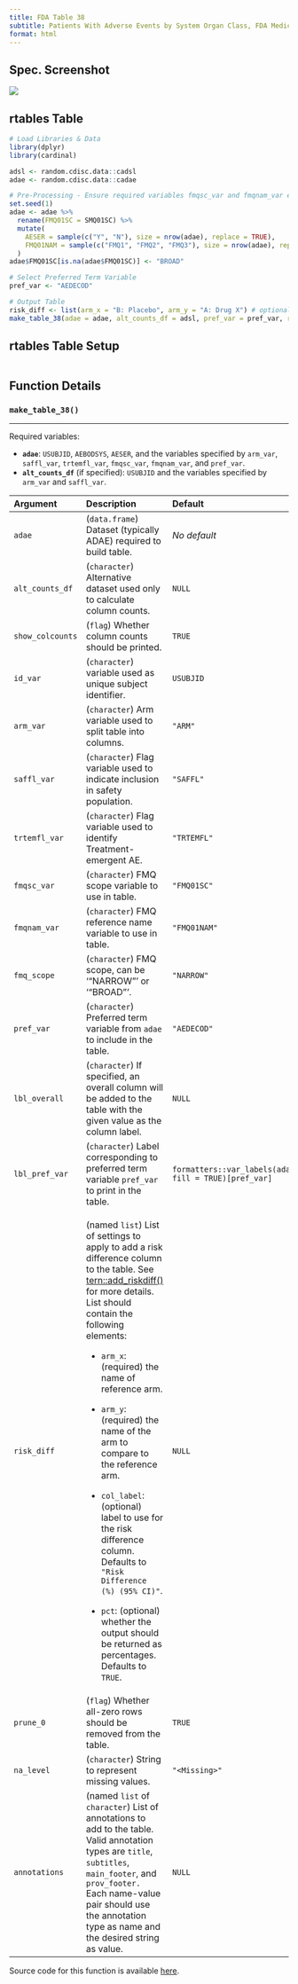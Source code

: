 ```yaml
---
title: FDA Table 38
subtitle: Patients With Adverse Events by System Organ Class, FDA Medical Query (Broad) and Preferred Term, Safety Population, Pooled Analysis (or Trial X)
format: html
---
```


::: panel-tabset
## Spec. Screenshot

![](../assets/images/screenshots/table_38.png){fig-align="center"}

## rtables Table

```r
# Load Libraries & Data
library(dplyr)
library(cardinal)

adsl <- random.cdisc.data::cadsl
adae <- random.cdisc.data::cadae

# Pre-Processing - Ensure required variables fmqsc_var and fmqnam_var exist in adae
set.seed(1)
adae <- adae %>%
  rename(FMQ01SC = SMQ01SC) %>%
  mutate(
    AESER = sample(c("Y", "N"), size = nrow(adae), replace = TRUE),
    FMQ01NAM = sample(c("FMQ1", "FMQ2", "FMQ3"), size = nrow(adae), replace = TRUE)
  )
adae$FMQ01SC[is.na(adae$FMQ01SC)] <- "BROAD"

# Select Preferred Term Variable
pref_var <- "AEDECOD"

# Output Table
risk_diff <- list(arm_x = "B: Placebo", arm_y = "A: Drug X") # optional
make_table_38(adae = adae, alt_counts_df = adsl, pref_var = pref_var, risk_diff = risk_diff)
```

## rtables Table Setup

```r
```

## Function Details

### `make_table_38()`

------------------------------------------------------------------------

Required variables:

-   **`adae`**: `USUBJID`, `AEBODSYS`, `AESER`, and the variables specified by `arm_var`, `saffl_var`, `trtemfl_var`, `fmqsc_var`, `fmqnam_var`, and `pref_var`.
-   **`alt_counts_df`** (if specified): `USUBJID` and the variables specified by `arm_var` and `saffl_var`.

+------------------+--------------------------------------------------------------------------------------------------------------------------------------------------------------------------------------------------------------------------------------------------------------+--------------------------------------------------------+
| Argument         | Description                                                                                                                                                                                                                                                  | Default                                                |
+:=================+:=============================================================================================================================================================================================================================================================+:=======================================================+
| `adae`           | (`data.frame`) Dataset (typically ADAE) required to build table.                                                                                                                                                                                             | *No default*                                           |
+------------------+--------------------------------------------------------------------------------------------------------------------------------------------------------------------------------------------------------------------------------------------------------------+--------------------------------------------------------+
| `alt_counts_df`  | (`character`) Alternative dataset used only to calculate column counts.                                                                                                                                                                                      | `NULL`                                                 |
+------------------+--------------------------------------------------------------------------------------------------------------------------------------------------------------------------------------------------------------------------------------------------------------+--------------------------------------------------------+
| `show_colcounts` | (`flag`) Whether column counts should be printed.                                                                                                                                                                                                            | `TRUE`                                                 |
+------------------+--------------------------------------------------------------------------------------------------------------------------------------------------------------------------------------------------------------------------------------------------------------+--------------------------------------------------------+
| `id_var        ` | (`character`) variable used as unique subject identifier.                                                                                                                                                                                                    | `USUBJID`                                              |
+------------------+--------------------------------------------------------------------------------------------------------------------------------------------------------------------------------------------------------------------------------------------------------------+--------------------------------------------------------+
| `arm_var`        | (`character`) Arm variable used to split table into columns.                                                                                                                                                                                                 | `"ARM"`                                                |
+------------------+--------------------------------------------------------------------------------------------------------------------------------------------------------------------------------------------------------------------------------------------------------------+--------------------------------------------------------+
| `saffl_var`      | (`character`) Flag variable used to indicate inclusion in safety population.                                                                                                                                                                                 | `"SAFFL"`                                              |
+------------------+--------------------------------------------------------------------------------------------------------------------------------------------------------------------------------------------------------------------------------------------------------------+--------------------------------------------------------+
| `trtemfl_var`    | (`character`) Flag variable used to identify Treatment-emergent AE.                                                                                                                                                                                          | `"TRTEMFL"`                                            |
+------------------+--------------------------------------------------------------------------------------------------------------------------------------------------------------------------------------------------------------------------------------------------------------+--------------------------------------------------------+
| `fmqsc_var`      | (`character`) FMQ scope variable to use in table.                                                                                                                                                                                                            | `"FMQ01SC"`                                            |
+------------------+--------------------------------------------------------------------------------------------------------------------------------------------------------------------------------------------------------------------------------------------------------------+--------------------------------------------------------+
| `fmqnam_var`     | (`character`) FMQ reference name variable to use in table.                                                                                                                                                                                                   | `"FMQ01NAM"`                                           |
+------------------+--------------------------------------------------------------------------------------------------------------------------------------------------------------------------------------------------------------------------------------------------------------+--------------------------------------------------------+
| `fmq_scope`      | (`character`) FMQ scope, can be '"NARROW"' or '"BROAD"'.                                                                                                                                                                                                     | `"NARROW"`                                             |
+------------------+--------------------------------------------------------------------------------------------------------------------------------------------------------------------------------------------------------------------------------------------------------------+--------------------------------------------------------+
| `pref_var`       | (`character`) Preferred term variable from `adae` to include in the table.                                                                                                                                                                                   | `"AEDECOD"`                                            |
+------------------+--------------------------------------------------------------------------------------------------------------------------------------------------------------------------------------------------------------------------------------------------------------+--------------------------------------------------------+
| `lbl_overall`    | (`character`) If specified, an overall column will be added to the table with the given value as the column label.                                                                                                                                           | `NULL`                                                 |
+------------------+--------------------------------------------------------------------------------------------------------------------------------------------------------------------------------------------------------------------------------------------------------------+--------------------------------------------------------+
| `lbl_pref_var`   | (`character`) Label corresponding to preferred term variable `pref_var` to print in the table.                                                                                                                                                               | `formatters::var_labels(adae, fill = TRUE)[pref_var]`  |
+------------------+--------------------------------------------------------------------------------------------------------------------------------------------------------------------------------------------------------------------------------------------------------------+--------------------------------------------------------+
| `risk_diff`      | (named `list`) List of settings to apply to add a risk difference column to the table. See [tern::add_riskdiff()](https://insightsengineering.github.io/tern/main/reference/add_riskdiff.html) for more details. List should contain the following elements: | `NULL`                                                 |
|                  |                                                                                                                                                                                                                                                              |                                                        |
|                  | -   `arm_x`: (required) the name of reference arm.                                                                                                                                                                                                           |                                                        |
|                  |                                                                                                                                                                                                                                                              |                                                        |
|                  | -   `arm_y`: (required) the name of the arm to compare to the reference arm.                                                                                                                                                                                 |                                                        |
|                  |                                                                                                                                                                                                                                                              |                                                        |
|                  | -   `col_label`: (optional) label to use for the risk difference column. Defaults to `"Risk Difference (%) (95% CI)"`.                                                                                                                                       |                                                        |
|                  |                                                                                                                                                                                                                                                              |                                                        |
|                  | -   `pct`: (optional) whether the output should be returned as percentages. Defaults to `TRUE`.                                                                                                                                                              |                                                        |
+------------------+--------------------------------------------------------------------------------------------------------------------------------------------------------------------------------------------------------------------------------------------------------------+--------------------------------------------------------+
| `prune_0`        | (`flag`) Whether all-zero rows should be removed from the table.                                                                                                                                                                                             | `TRUE`                                                 |
+------------------+--------------------------------------------------------------------------------------------------------------------------------------------------------------------------------------------------------------------------------------------------------------+--------------------------------------------------------+
| `na_level`       | (`character`) String to represent missing values.                                                                                                                                                                                                            | `"<Missing>"`                                          |
+------------------+--------------------------------------------------------------------------------------------------------------------------------------------------------------------------------------------------------------------------------------------------------------+--------------------------------------------------------+
| `annotations`    | (named `list` of `character`) List of annotations to add to the table. Valid annotation types are `title`, `subtitles`, `main_footer`, and `prov_footer.` Each name-value pair should use the annotation type as name and the desired string as value.       | `NULL`                                                 |
+------------------+--------------------------------------------------------------------------------------------------------------------------------------------------------------------------------------------------------------------------------------------------------------+--------------------------------------------------------+

Source code for this function is available [here](https://github.com/pharmaverse/cardinal/blob/main/R/fda-table_38.R).
:::
